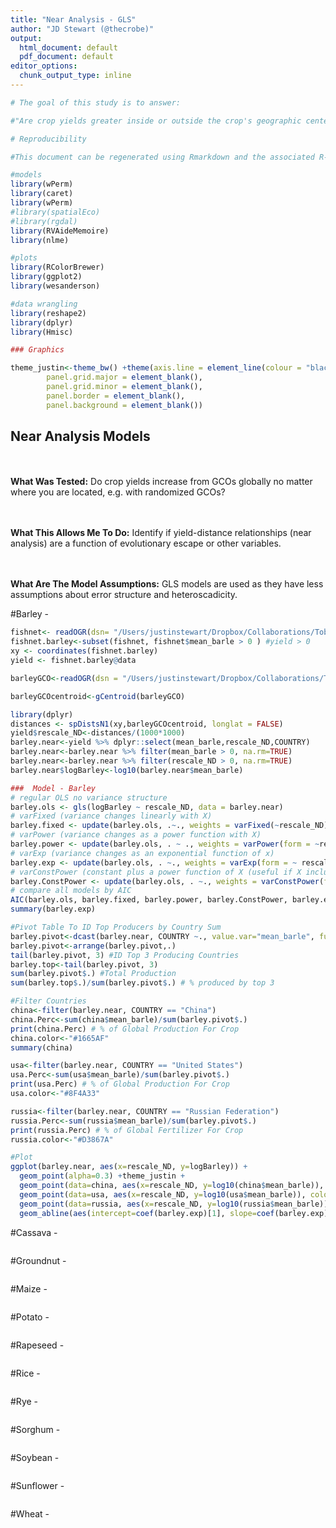 ```yaml
---
title: "Near Analysis - GLS"
author: "JD Stewart (@thecrobe)"
output:
  html_document: default
  pdf_document: default
editor_options:
  chunk_output_type: inline
---
```

```r

# The goal of this study is to answer:

#"Are crop yields greater inside or outside the crop's geographic center of origin as a function of escaping pest and pathogen pressure?"

# Reproducibility

#This document can be regenerated using Rmarkdown and the associated R-script (Analyses_Figures.R). This R-script, in combination with the supplementary data files (available online at github.com/thecrobe) also allows for full reproducibility of all the the figures and analyses conducted in R. All other analyses are conducted in ArcMap by ESRI. 
```

```r

#models
library(wPerm)
library(caret)
library(wPerm)
#library(spatialEco)
#library(rgdal)
library(RVAideMemoire)
library(nlme)

#plots
library(RColorBrewer)
library(ggplot2)
library(wesanderson)

#data wrangling
library(reshape2)
library(dplyr)
library(Hmisc)

### Graphics

theme_justin<-theme_bw() +theme(axis.line = element_line(colour = "black"),
        panel.grid.major = element_blank(),
        panel.grid.minor = element_blank(),
        panel.border = element_blank(),
        panel.background = element_blank())
```


## Near Analysis Models 

<div class = "col-md-4">
<br><br> **What Was Tested:** Do crop yields increase from GCOs globally no matter where you are located, e.g. with randomized GCOs?
</div>

<div class = "col-md-4">
<br><br> **What This Allows Me To Do:** Identify if yield-distance relationships (near analysis) are a function of evolutionary escape or other variables.
</div>

<div class = "col-md-4">
<br><br> **What Are The Model Assumptions:** GLS models are used as they have less assumptions about error structure and heteroscadicity. 
</div>

#Barley -
```r

fishnet<- readOGR(dsn= "/Users/justinstewart/Dropbox/Collaborations/TobyKiers/Crop_Productivity_GCO/Analysis/GIS/Fishnet/", layer="Fishnet_yield_NoAntarctica")
fishnet.barley<-subset(fishnet, fishnet$mean_barle > 0 ) #yield > 0 
xy <- coordinates(fishnet.barley)
yield <- fishnet.barley@data

barleyGCO<-readOGR(dsn = "/Users/justinstewart/Dropbox/Collaborations/TobyKiers/Crop_Productivity_GCO/Analysis/GIS/GCO_Shapefiles/",layer="BarleyWheat_GC")

barleyGCOcentroid<-gCentroid(barleyGCO)

library(dplyr)
distances <- spDistsN1(xy,barleyGCOcentroid, longlat = FALSE)
yield$rescale_ND<-distances/(1000*1000)
barley.near<-yield %>% dplyr::select(mean_barle,rescale_ND,COUNTRY)
barley.near<-barley.near %>% filter(mean_barle > 0, na.rm=TRUE)
barley.near<-barley.near %>% filter(rescale_ND > 0, na.rm=TRUE)
barley.near$logBarley<-log10(barley.near$mean_barle)

###  Model - Barley 
# regular OLS no variance structure
barley.ols <- gls(logBarley ~ rescale_ND, data = barley.near)
# varFixed (variance changes linearly with X)
barley.fixed <- update(barley.ols, .~., weights = varFixed(~rescale_ND))
# varPower (variance changes as a power function with X)
barley.power <- update(barley.ols, . ~ ., weights = varPower(form = ~rescale_ND))
# varExp (variance changes as an exponential function of x)
barley.exp <- update(barley.ols, . ~., weights = varExp(form = ~ rescale_ND)) # error
# varConstPower (constant plus a power function of X (useful if X includes 0))
barley.ConstPower <- update(barley.ols, . ~., weights = varConstPower(form = ~ rescale_ND))
# compare all models by AIC
AIC(barley.ols, barley.fixed, barley.power, barley.ConstPower, barley.exp)
summary(barley.exp)

#Pivot Table To ID Top Producers by Country Sum 
barley.pivot<-dcast(barley.near, COUNTRY ~., value.var="mean_barle", fun.aggregate=sum)
barley.pivot<-arrange(barley.pivot,.)
tail(barley.pivot, 3) #ID Top 3 Producing Countries
barley.top<-tail(barley.pivot, 3)
sum(barley.pivot$.) #Total Production
sum(barley.top$.)/sum(barley.pivot$.) # % produced by top 3 

#Filter Countries
china<-filter(barley.near, COUNTRY == "China") 
china.Perc<-sum(china$mean_barle)/sum(barley.pivot$.) 
print(china.Perc) # % of Global Production For Crop 
china.color<-"#1665AF"
summary(china)

usa<-filter(barley.near, COUNTRY == "United States")
usa.Perc<-sum(usa$mean_barle)/sum(barley.pivot$.) 
print(usa.Perc) # % of Global Production For Crop 
usa.color<-"#8F4A33"

russia<-filter(barley.near, COUNTRY == "Russian Federation")
russia.Perc<-sum(russia$mean_barle)/sum(barley.pivot$.) 
print(russia.Perc) # % of Global Fertilizer For Crop 
russia.color<-"#D3867A"

#Plot
ggplot(barley.near, aes(x=rescale_ND, y=logBarley)) +
  geom_point(alpha=0.3) +theme_justin + 
  geom_point(data=china, aes(x=rescale_ND, y=log10(china$mean_barle)), color        =china.color, alpha=0.9) + 
  geom_point(data=usa, aes(x=rescale_ND, y=log10(usa$mean_barle)), color        =usa.color, alpha=0.5) + 
  geom_point(data=russia, aes(x=rescale_ND, y=log10(russia$mean_barle)),        color=russia.color, alpha=0.2) +
  geom_abline(aes(intercept=coef(barley.exp)[1], slope=coef(barley.exp)[2]), color="red", size=2) +labs(color='GCO') +theme_justin +xlab("Distance From GCO (1000's km)") +ylab ("Log10 Yield")

```

#Cassava -
```r

```
#Groundnut -
```r

```
#Maize -
```r

```
#Potato -
```r

```
#Rapeseed -
```r

```
#Rice -
```r

```
#Rye -
```r

```
#Sorghum -
```r

```
#Soybean -
```r

```

#Sunflower -
```r

```
#Wheat -
```r

```

